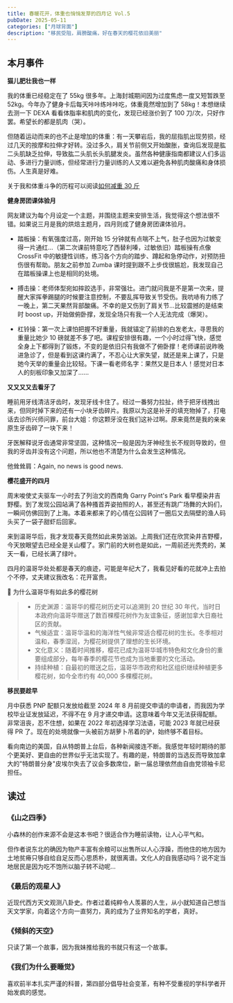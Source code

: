 ```yaml
---
title: 春暖花开，体重也悄悄发芽的四月记 Vol.5
pubDate: 2025-05-11
categories: ["月球背面"]
description: "移民受阻，肩膀酸痛，好在春天的樱花依旧美丽"
---
```



## 本月事件

**猫儿肥壮我也一样**

我的体重已经稳定在了 55kg 很多年。上海封城期间因为过度焦虑一度又短暂跌至 52kg。今年办了健身卡后每天咔咔练咔咔吃，体重竟然增加到了 58kg！本想继续去测一下 DEXA 看看体脂率和肌肉的变化，发现已经涨价到了 100 刀/次，只好作罢。希望长的都是肌肉（哭）。

但随着运动而来的也不止是增加的体重：有一天攀岩后，我的屈指肌出现劳损，经过几天的按摩和拉伸才好转。没过多久，肩关节前侧又开始酸胀，查询后发现是肱二头肌缺乏拉伸，导致肱二头肌长头肌腱发炎。虽然各种健康指南都建议人们多运动、多进行力量训练，但经常进行力量训练的人又难以避免各种肌肉酸痛和身体损伤。人生真是好难。

<ImageComponent
  src="https://pub-a55ec74b764445bf87cc8622864a75d4.r2.dev/muscle.jpg"
  alt="有限的肌肉展示"
/>

关于我和体重斗争的历程可以阅读[如何减重 30 斤](https://josiewei2023.github.io/posts/%E5%A6%82%E4%BD%95%E5%87%8F%E9%87%8D30%E6%96%A4/)

**健身房团课体验月**

网友建议为每个月设定一个主题，并围绕主题来安排生活，我觉得这个想法很不错。如果说三月是我的烘焙主题月，四月则成了健身房团课体验月。

- 踏板操：有氧强度过高，刚开始 15 分钟就有点喘不上气，肚子也因为过敏变得一片通红…（第二次课前特意吃了西替利嗪，过敏依旧）踏板操有点像 CrossFit 中的敏捷性训练，练习各个方向的踏步、蹲起和急停动作，对预防扭伤很有帮助。朋友之前参加 Zumba 课时提到跟不上步伐很尴尬，我发现自己在踏板操课上也是相同的处境。

- 搏击操：老师体型宛如摔跤选手，非常强壮。进门就问我是不是第一次来，提醒大家挥拳踢腿的时候要注意控制，不要乱挥导致关节受伤。我吭哧有力练了一晚上，第二天果然背部酸痛。不幸的是又伤到了肩关节…比较震撼的是结束时 boost up，开始做俯卧撑，发现全场只有我一个人无法完成（爆哭）。

- 杠铃操：第一次上课怕把握不好重量，我就锚定了前排的白发老太，寻思我的重量比她少 10 磅就差不多了吧。课程安排很有趣，一个小时过得飞快，感觉全身上下都得到了锻炼，不变的是依旧只有我做不了俯卧撑！老师课前说昨晚进急诊了，但是看到这课约满了，不忍心让大家失望，就还是来上课了，只是她今天举的重量会比较轻。下课一看老师名字：果然又是日本人！感觉对日本人的刻板印象又加深了……

**又又又又去看牙了**

睡前用牙线清洁牙齿时，发现牙线卡住了。经过一番努力拉扯，终于把牙线拽出来，但同时掉下来的还有一小块牙齿碎片。我原以为这是补牙的填充物掉了，打电话去诊所兴师问罪，前台大姐：你这颗牙没在我们这补过啊。原来竟然是我的亲亲原生牙齿碎了一块下来！

牙医解释说牙齿通常非常坚固，这种情况一般是因为牙神经生长不规则导致的，但我的牙齿并没有这个问题，所以他也不清楚为什么会发生这种情况。

他耸耸肩：Again, no news is good news.

**樱花盛开的四月**

周末唆使丈夫驱车一小时去了列治文的西南角 Garry Point's Park 看早樱染井吉野樱。到了发现公园站满了各种搔首弄姿拍照的人，甚至还有跳广场舞的大妈们，一瞬间仿佛回到了上海。本着来都来了的心情在公园转了一圈后又去隔壁的渔人码头买了一袋子甜虾后回家。

<ImageComponent
  src="https://pub-a55ec74b764445bf87cc8622864a75d4.r2.dev/sakura.jpg"
  alt="公园实拍"
/>

来到温哥华后，我才发现春天竟然如此来势汹汹。上周我们还在欣赏染井吉野樱，今天放眼望去已经全是关山樱了。家门前的大树也是如此，一周前还光秃秃的，某天一看，已经长满了绿叶。

四月的温哥华处处都是春天的痕迹，可能是年纪大了，我看见好看的花就冲上去拍个不停，丈夫建议我改名：花开富贵。

<TwoImageRow
  leftSrc="https://pub-a55ec74b764445bf87cc8622864a75d4.r2.dev/sakura-1.jpg"
  rightSrc="https://pub-a55ec74b764445bf87cc8622864a75d4.r2.dev/sakura-2.jpg"
  alt="左：染井吉野  右：关山樱"
/>

🌸 为什么温哥华有如此多的樱花树

> - 历史渊源：温哥华的樱花树历史可以追溯到 20 世纪 30 年代，当时日本政府向温哥华赠送了数百棵樱花树作为友谊象征，感谢加拿大日裔社区的贡献。
> - 气候适宜：温哥华温和的海洋性气候非常适合樱花树的生长。冬季相对温和，春季湿润，为樱花树提供了理想的生长环境。
> - 文化意义：随着时间推移，樱花已成为温哥华城市特色和文化身份的重要组成部分，每年春季的樱花节也成为当地重要的文化活动。
> - 持续种植：自最初的赠送之后，温哥华市政府和社区组织继续种植更多樱花树，如今全市约有 40,000 多棵樱花树。

**移民要趁早**

月中获悉 PNP 配额只发放给截至 2024 年 8 月前提交申请的申请者，而我因为学校毕业证发放延迟，不得不在 9 月才递交申请。这意味着今年又无法获得配额。非常沮丧，忍不住想，如果在 2022 年初选择学习法语，可能 2023 年就已经获得 PR 了。现在的处境就像一头被前方胡萝卜吊着的驴，始终够不着目标。

看向南边的美国，自从特朗普上台后，各种新闻接连不断。我感觉年轻时期待的那个更美好、更自由的世界似乎无法实现了。有趣的是，特朗普的当选反而导致加拿大的"特朗普分身"皮埃尔失去了议会多数席位，新一届总理依然由自由党领袖卡尼担任。

## 读过

### 《山之四季》

<NeoDB dbUrl="https://neodb.social/book/0pvrq9q7DbayRhityijn4u" />

小森林的创作来源不会是这本书吧？很适合作为睡前读物，让人心平气和。

但作者说东北的确因为物产丰富有余粮可以出售所以人心浮躁，而他住的地方因为土地贫瘠只够自给自足反而心思质朴，就很离谱。文化人的自我感动吗？说不定当地居民是因为吃不饱所以脑子转不动呢...

### 《最后的观星人》

<NeoDB dbUrl="https://neodb.social/book/0f7QhaKYUDPDFSAAhhQfmq" />

近现代西方天文观测八卦史。作者过着纯粹令人羡慕的人生，从小就知道自己想当天文学家，向着这个方向一直努力，真的成为了业界知名的学者，真好。

### 《倾斜的天空》

<NeoDB dbUrl="https://neodb.social/book/2f8yx15R9DL5ZAbIDb2Z02" />

只读了第一个故事，因为我妹推给我的书就只有这一个故事。

### 《我们为什么要睡觉》

<NeoDB dbUrl="https://neodb.social/book/1iK7WN5tAouKLWuTcEezVM" />

喜欢前半本扎实严谨的科普，第四部分倡导社会变革，有种不受重视的学科学者开始发疯的感觉。
